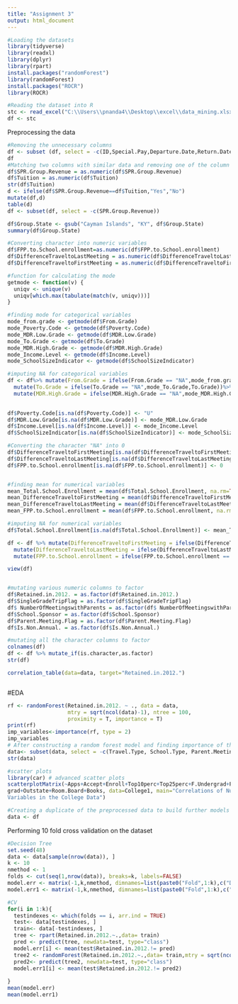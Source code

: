 ---
title: "Assignment 3"
output: html_document
---
```{r }
#Loading the datasets
library(tidyverse)
library(readxl)
library(dplyr)
library(rpart)
install.packages("randomForest")
library(randomForest)
install.packages("ROCR")
library(ROCR)
```

```{r}
#Reading the dataset into R
stc <- read_excel("C:\\Users\\pnanda4\\Desktop\\excel\\data_mining.xlsx")
df <- stc
```

Preprocessing the data
```{r}
#Removing the unnecessary columns
df <- subset (df, select = -c(ID,Special.Pay,Departure.Date,Return.Date,Deposit.Date,Special.Pay,Early.RPL,Latest.RPL,Initial.System.Date,FirstMeeting,LastMeeting,SchoolGradeTypeLow,SchoolGradeTypeHigh))
df
#Matching two columns with similar data and removing one of the column
df$SPR.Group.Revenue = as.numeric(df$SPR.Group.Revenue)
df$Tuition = as.numeric(df$Tuition)
str(df$Tuition)
d <- ifelse(df$SPR.Group.Revenue==df$Tuition,"Yes","No")
mutate(df,d)
table(d)
df <- subset(df, select = -c(SPR.Group.Revenue))

df$Group.State <- gsub("Cayman Islands", "KY", df$Group.State)
summary(df$Group.State)

#Converting character into numeric variables
df$FPP.to.School.enrollment=as.numeric(df$FPP.to.School.enrollment)
df$DifferenceTraveltoLastMeeting = as.numeric(df$DifferenceTraveltoLastMeeting)
df$DifferenceTraveltoFirstMeeting = as.numeric(df$DifferenceTraveltoFirstMeeting)

#function for calculating the mode
getmode <- function(v) {
  uniqv <- unique(v)
  uniqv[which.max(tabulate(match(v, uniqv)))]
}

#finding mode for categorical variables
mode_from.grade <- getmode(df$From.Grade)
mode_Poverty.Code <- getmode(df$Poverty.Code)
mode_MDR.Low.Grade <- getmode(df$MDR.Low.Grade)
mode_To.Grade <- getmode(df$To.Grade)
mode_MDR.High.Grade <- getmode(df$MDR.High.Grade)
mode_Income.Level <- getmode(df$Income.Level)
mode_SchoolSizeIndicator <- getmode(df$SchoolSizeIndicator)

#imputing NA for categorical variables
df <- df%>% mutate(From.Grade = ifelse(From.Grade == "NA",mode_from.grade,From.Grade))%>%
  mutate(To.Grade = ifelse(To.Grade == "NA",mode_To.Grade,To.Grade))%>%
  mutate(MDR.High.Grade = ifelse(MDR.High.Grade == "NA",mode_MDR.High.Grade,MDR.High.Grade))
  

df$Poverty.Code[is.na(df$Poverty.Code)] <- "U"
df$MDR.Low.Grade[is.na(df$MDR.Low.Grade)] <- mode_MDR.Low.Grade
df$Income.Level[is.na(df$Income.Level)] <- mode_Income.Level
df$SchoolSizeIndicator[is.na(df$SchoolSizeIndicator)] <- mode_SchoolSizeIndicator

#Converting the character "NA" into 0
df$DifferenceTraveltoFirstMeeting[is.na(df$DifferenceTraveltoFirstMeeting)] <- 0
df$DifferenceTraveltoLastMeeting[is.na(df$DifferenceTraveltoLastMeeting)] <- 0
df$FPP.to.School.enrollment[is.na(df$FPP.to.School.enrollment)] <- 0


#finding mean for numerical variables
mean_Total.School.Enrollment = mean(df$Total.School.Enrollment, na.rm=TRUE)
mean_DifferenceTraveltoFirstMeeting = mean(df$DifferenceTraveltoFirstMeeting)
mean_DifferenceTraveltoLastMeeting = mean(df$DifferenceTraveltoLastMeeting, na.rm=TRUE)
mean_FPP.to.School.enrollment = mean(df$FPP.to.School.enrollment, na.rm=TRUE)

#imputing NA for numerical variables
df$Total.School.Enrollment[is.na(df$Total.School.Enrollment)] <- mean_Total.School.Enrollment

df <- df %>% mutate(DifferenceTraveltoFirstMeeting = ifelse(DifferenceTraveltoFirstMeeting == 0,mean_DifferenceTraveltoFirstMeeting,DifferenceTraveltoFirstMeeting))%>%
  mutate(DifferenceTraveltoLastMeeting = ifelse(DifferenceTraveltoLastMeeting == 0,mean_DifferenceTraveltoLastMeeting,DifferenceTraveltoLastMeeting))%>%
  mutate(FPP.to.School.enrollment = ifelse(FPP.to.School.enrollment == 0,mean_FPP.to.School.enrollment,FPP.to.School.enrollment))

view(df)


#mutating various numeric columns to factor 
df$Retained.in.2012. = as.factor(df$Retained.in.2012.)
df$SingleGradeTripFlag = as.factor(df$SingleGradeTripFlag)
df$ NumberOfMeetingswithParents = as.factor(df$ NumberOfMeetingswithParents)
df$School.Sponsor = as.factor(df$School.Sponsor)
df$Parent.Meeting.Flag = as.factor(df$Parent.Meeting.Flag)
df$Is.Non.Annual. = as.factor(df$Is.Non.Annual.)

#mutating all the character columns to factor
colnames(df)
df <- df %>% mutate_if(is.character,as.factor)
str(df)

correlation_table(data=data, target="Retained.in.2012.")



```

#EDA
```{r}
rf <- randomForest(Retained.in.2012. ~ ., data = data,
                   mtry = sqrt(ncol(data)-1), ntree = 100,
                   proximity = T, importance = T)
print(rf)
imp_variables<-importance(rf, type = 2)
imp_variables
# After constructing a random forest model and finding importance of the variable, we have decided to move forward with 34 variables that have the highest importance amongst all the other variables
data<- subset(data, select = -c(Travel.Type, School.Type, Parent.Meeting.Flag, School.Sponsor, SPR.Product.Type, NumberOfMeetingswithParents,GroupGradeTypeHigh, MajorProgramCode))
str(data)

#scatter plots 
library(car) # advanced scatter plots
scatterplotMatrix(~Apps+Accept+Enroll+Top10perc+Top25perc+F.Undergrad+P.Under
grad+Outstate+Room.Board+Books, data=College1, main="Correlations of Numeric
Variables in the College Data")

```


```{r}
#Creating a duplicate of the preprocessed data to build further models on
data <- df
```

Performing 10 fold cross validation on the dataset
```{r}
#Decision Tree 
set.seed(48)
data <- data[sample(nrow(data)), ]
k <- 10
nmethod <- 1
folds <- cut(seq(1,nrow(data)), breaks=k, labels=FALSE)
model.err <- matrix(-1,k,nmethod, dimnames=list(paste0("Fold",1:k),c("Decision Tree")))
model.err1 <- matrix(-1,k,nmethod, dimnames=list(paste0("Fold",1:k),c("Random Forest")))

#CV
for(i in 1:k){
  testindexes <- which(folds == i, arr.ind = TRUE)
  test<- data[testindexes, ]
  train<- data[-testindexes, ]
  tree <- rpart(Retained.in.2012.~.,data= train)
  pred <- predict(tree, newdata=test, type="class")
  model.err[i] <- mean(test$Retained.in.2012.!= pred)
  tree2 <- randomForest(Retained.in.2012.~.,data= train,mtry = sqrt(ncol(data)-1), ntree = 200,         proximity=T,importance = T)
  pred2<- predict(tree2, newdata=test, type="class")
  model.err1[i] <- mean(test$Retained.in.2012.!= pred2)
 
}
mean(model.err)
mean(model.err1)
```

